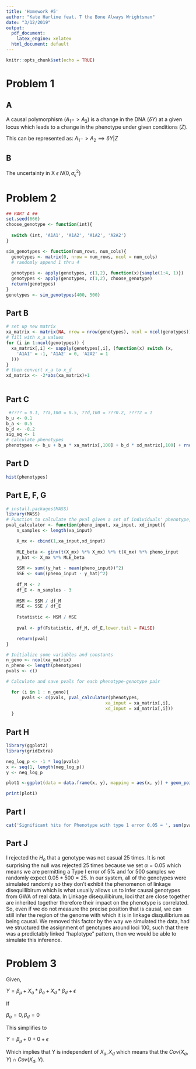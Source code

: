 ```yaml
---
title: 'Homework #5'
author: "Kate Harline feat. T the Bone Always Wrightsman"
date: "3/12/2019"
output:
  pdf_document: 
    latex_engine: xelatex
  html_document: default
---
```


```r
knitr::opts_chunk$set(echo = TRUE)
```
# Problem 1

## A
A causal polymorphism ($A_1 -> A_2$) is a change in the DNA ($\delta Y$) at a given locus which leads to a change in the phenotype under given conditions ($Z$). 

This can be represented as:
$A_1 -> A_2 \implies \delta Y | Z$ 

## B 
The uncertainty in X $\epsilon ~ N(0, \sigma_{\epsilon}^2)$

# Problem 2


```r

## PART A ##
set.seed(666)
choose_genotype <- function(int){
  
  switch (int, 'A1A1', 'A1A2', 'A1A2', 'A2A2')
}

sim_genotypes <- function(num_rows, num_cols){
  genotypes <- matrix(0, nrow = num_rows, ncol = num_cols)
  # randomly append 1 thru 4
  
  genotypes <- apply(genotypes, c(1,2), function(x){sample(1:4, 1)})
  genotypes <- apply(genotypes, c(1,2), choose_genotype)
  return(genotypes)
}
genotypes <- sim_genotypes(400, 500)

```

## Part B

```r
# set up new matrix
xa_matrix <- matrix(NA, nrow = nrow(genotypes), ncol = ncol(genotypes))
# fill with x_a values
for (i in 1:ncol(genotypes)) {
  xa_matrix[,i] <- sapply(genotypes[,i], (function(x) switch (x,
    'A1A1' = -1, 'A1A2' = 0, 'A2A2' = 1
  )))
}
# then convert x_a to x_d
xd_matrix <- -2*abs(xa_matrix)+1
 
```
## Part C

```r
 #???? = 0.1, ??a,100 = 0.5, ??d,100 = ???0.2, ????2 = 1
b_u <- 0.1
b_a <- 0.5
b_d <- -0.2
sig_sq <- 1
# calculate phenotypes
phenotypes <- b_u + b_a * xa_matrix[,100] + b_d * xd_matrix[,100] + rnorm(400, 0, sqrt(sig_sq))

```
## Part D
```r
hist(phenotypes)
```
## Part E, F, G
```r
# install.packages(MASS)
library(MASS)
# Function to calculate the pval given a set of individuals' phenotype, and genotype encodings.
pval_calculator <- function(pheno_input, xa_input, xd_input){
    n_samples <- length(xa_input)

    X_mx <- cbind(1,xa_input,xd_input)
    
    MLE_beta <- ginv(t(X_mx) %*% X_mx) %*% t(X_mx) %*% pheno_input
    y_hat <- X_mx %*% MLE_beta
  
    SSM <- sum((y_hat - mean(pheno_input))^2)
    SSE <- sum((pheno_input - y_hat)^2)
  
    df_M <- 2
    df_E <- n_samples - 3 
  
    MSM <- SSM / df_M
    MSE <- SSE / df_E
    
    Fstatistic <- MSM / MSE
  
    pval <- pf(Fstatistic, df_M, df_E,lower.tail = FALSE)

    return(pval)
}

# Initialize some variables and constants
n_geno <- ncol(xa_matrix)
n_pheno <- length(phenotypes)
pvals <- c()

# Calculate and save pvals for each phenotype-genotype pair

  for (i in 1 : n_geno){
      pvals <- c(pvals, pval_calculator(phenotypes, 
                                      xa_input = xa_matrix[,i], 
                                      xd_input = xd_matrix[,i]))
  }

```

## Part H
```r
library(ggplot2)
library(gridExtra)

neg_log_p <- -1 * log(pvals)
x <- seq(1, length(neg_log_p))
y <- neg_log_p

plot1 <-ggplot(data = data.frame(x, y), mapping = aes(x, y)) + geom_point() + geom_hline(yintercept=-log(0.05), col='blue') + labs(x = 'Genomic Position', y= '-log(p)', title = 'GWA Hits') + ylim(0,30)

print(plot1)

```

## Part I
```r
cat('Significant hits for Phenotype with type 1 error 0.05 = ', sum(pvals < 0.05))
```

## Part J
I rejected the $H_o$ that a genotype was not casual 25 times. It is not surprising the null was rejected 25 times because we set $\alpha = 0.05$ which means we are permitting a Type I error of $5\%$ and for 500 samples we randomly expect $0.05*500 = 25$. In our system, all of the genotypes were simulated randomly so they don't exhibit the phenomenon of linkage disequillibirum which is what usually allows us to infer causal genotypes from GWA of real data. In Linkage disequilibirum, loci that are close together are inherited together therefore their impact on the phenotype is correlated. So, even if we do not measure the precise position that is causal, we can still infer the region of the genome with which it is in linkage disquilibrium as being causal. We removed this factor by the way we simulated the data, had we structured the assignment of genotypes around loci 100, such that there was a predictably linked "haplotype" pattern, then we would be able to simulate this inference. 

# Problem 3
Given, 

$Y = \beta_{\mu} + X_a*\beta_a + X_d*\beta_d + \epsilon$

If 

$\beta_a = 0, \beta_d = 0$

This simplifies to 

$Y = \beta_{\mu} + 0 + 0 + \epsilon$ 

Which implies that Y is independent of  $X_a, X_d$ which means that the $Cov(X_a, Y) \cap Cov(X_d, Y)$.